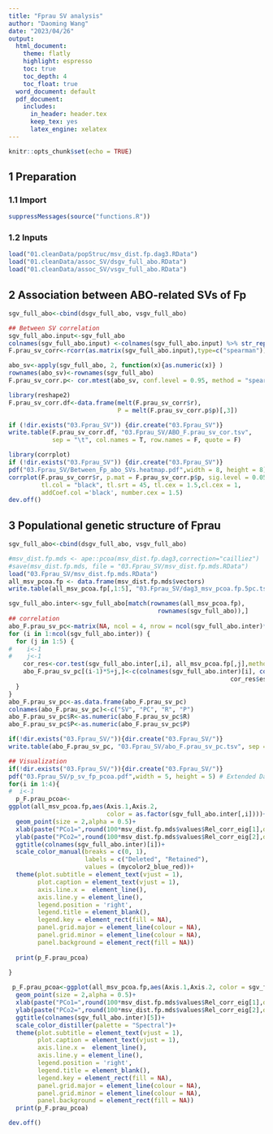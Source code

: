 ```yaml
---
title: "Fprau SV analysis"
author: "Daoming Wang"
date: "2023/04/26"
output:
  html_document: 
    theme: flatly
    highlight: espresso
    toc: true
    toc_depth: 4
    toc_float: true
  word_document: default
  pdf_document:
    includes:
      in_header: header.tex
      keep_tex: yes
      latex_engine: xelatex
---
```



```r
knitr::opts_chunk$set(echo = TRUE)
```

## 1 Preparation

### 1.1 Import

```r
suppressMessages(source("functions.R"))
```

### 1.2 Inputs

```r
load("01.cleanData/popStruc/msv_dist.fp.dag3.RData")
load("01.cleanData/assoc_SV/dsgv_full_abo.RData")
load("01.cleanData/assoc_SV/vsgv_full_abo.RData")
```

## 2 Association between ABO-related SVs of Fp

```r
sgv_full_abo<-cbind(dsgv_full_abo, vsgv_full_abo)

## Between SV correlation
sgv_full_abo.input<-sgv_full_abo
colnames(sgv_full_abo.input) <-colnames(sgv_full_abo.input) %>% str_replace_all(".*\\:", "")
F.prau_sv_corr<-rcorr(as.matrix(sgv_full_abo.input),type=c("spearman"))

abo_sv<-apply(sgv_full_abo, 2, function(x){as.numeric(x)} )
rownames(abo_sv)<-rownames(sgv_full_abo)
F.prau_sv_corr.p<- cor.mtest(abo_sv, conf.level = 0.95, method = "spearman")

library(reshape2)
F.prau_sv_corr.df<-data.frame(melt(F.prau_sv_corr$r),
                              P = melt(F.prau_sv_corr.p$p)[,3])

if (!dir.exists("03.Fprau_SV")) {dir.create("03.Fprau_SV")}
write.table(F.prau_sv_corr.df, "03.Fprau_SV/ABO_F.prau_sv_cor.tsv",
            sep = "\t", col.names = T, row.names = F, quote = F)

library(corrplot)
if (!dir.exists("03.Fprau_SV")) {dir.create("03.Fprau_SV")}
pdf("03.Fprau_SV/Between_Fp_abo_SVs.heatmap.pdf",width = 8, height = 8)
corrplot(F.prau_sv_corr$r, p.mat = F.prau_sv_corr.p$p, sig.level = 0.05, type = "upper", order = "hclust", addrect = 2,
         tl.col = "black", tl.srt = 45, tl.cex = 1.5,cl.cex = 1,
         addCoef.col ='black', number.cex = 1.5)
dev.off()
```


## 3 Populational genetic structure of Fprau

```r
sgv_full_abo<-cbind(dsgv_full_abo, vsgv_full_abo)

#msv_dist.fp.mds <- ape::pcoa(msv_dist.fp.dag3,correction="cailliez")
#save(msv_dist.fp.mds, file = "03.Fprau_SV/msv_dist.fp.mds.RData")
load("03.Fprau_SV/msv_dist.fp.mds.RData")
all_msv_pcoa.fp <- data.frame(msv_dist.fp.mds$vectors)
write.table(all_msv_pcoa.fp[,1:5], "03.Fprau_SV/dag3_msv_pcoa.fp.5pc.tsv", sep = "\t", row.names = T, col.names = NA)

sgv_full_abo.inter<-sgv_full_abo[match(rownames(all_msv_pcoa.fp),
                                         rownames(sgv_full_abo)),]
## correlation
abo_F.prau_sv_pc<-matrix(NA, ncol = 4, nrow = ncol(sgv_full_abo.inter)*5)
for (i in 1:ncol(sgv_full_abo.inter)) {
  for (j in 1:5) {
#    i<-1
#    j<-1
    cor_res<-cor.test(sgv_full_abo.inter[,i], all_msv_pcoa.fp[,j],method = "spearman")
    abo_F.prau_sv_pc[(i-1)*5+j,]<-c(colnames(sgv_full_abo.inter)[i], colnames(all_msv_pcoa.fp)[j],
                                                             cor_res$estimate, cor_res$p.value)
  }
}
abo_F.prau_sv_pc<-as.data.frame(abo_F.prau_sv_pc)
colnames(abo_F.prau_sv_pc)<-c("SV", "PC", "R", "P")
abo_F.prau_sv_pc$R<-as.numeric(abo_F.prau_sv_pc$R)
abo_F.prau_sv_pc$P<-as.numeric(abo_F.prau_sv_pc$P)

if(!dir.exists("03.Fprau_SV/")){dir.create("03.Fprau_SV/")}
write.table(abo_F.prau_sv_pc, "03.Fprau_SV/abo_F.prau_sv_pc.tsv", sep = "\t",col.names = T, row.names = F, quote = F)

## Visualization
if(!dir.exists("03.Fprau_SV/")){dir.create("03.Fprau_SV/")}
pdf("03.Fprau_SV/p_sv_fp_pcoa.pdf",width = 5, height = 5) # Extended Data Fig. 5
for(i in 1:4){
#  i<-1
  p_F.prau_pcoa<-
ggplot(all_msv_pcoa.fp,aes(Axis.1,Axis.2, 
                           color = as.factor(sgv_full_abo.inter[,i])))+
  geom_point(size = 2,alpha = 0.5)+
  xlab(paste("PCo1=",round(100*msv_dist.fp.mds$values$Rel_corr_eig[1],digits = 2),"%",sep = ""))+
  ylab(paste("PCo2=",round(100*msv_dist.fp.mds$values$Rel_corr_eig[2],digits = 2),"%",sep = ""))+
  ggtitle(colnames(sgv_full_abo.inter)[i])+
  scale_color_manual(breaks = c(0, 1),
                     labels = c("Deleted", "Retained"),
                     values = (mycolor2_blue_red))+
  theme(plot.subtitle = element_text(vjust = 1), 
        plot.caption = element_text(vjust = 1), 
        axis.line.x =  element_line(),
        axis.line.y = element_line(),
        legend.position = 'right',
        legend.title = element_blank(),
        legend.key = element_rect(fill = NA), 
        panel.grid.major = element_line(colour = NA),
        panel.grid.minor = element_line(colour = NA),
        panel.background = element_rect(fill = NA))
  
  print(p_F.prau_pcoa)
  
}

 p_F.prau_pcoa<-ggplot(all_msv_pcoa.fp,aes(Axis.1,Axis.2, color = sgv_full_abo.inter[,5]))+
  geom_point(size = 2,alpha = 0.5)+
  xlab(paste("PCo1=",round(100*msv_dist.fp.mds$values$Rel_corr_eig[1],digits = 2),"%",sep = ""))+
  ylab(paste("PCo2=",round(100*msv_dist.fp.mds$values$Rel_corr_eig[2],digits = 2),"%",sep = ""))+
  ggtitle(colnames(sgv_full_abo.inter)[5])+
  scale_color_distiller(palette = "Spectral")+
  theme(plot.subtitle = element_text(vjust = 1), 
        plot.caption = element_text(vjust = 1), 
        axis.line.x =  element_line(),
        axis.line.y = element_line(),
        legend.position = 'right',
        legend.title = element_blank(),
        legend.key = element_rect(fill = NA), 
        panel.grid.major = element_line(colour = NA),
        panel.grid.minor = element_line(colour = NA),
        panel.background = element_rect(fill = NA))
  print(p_F.prau_pcoa)

dev.off()
```
